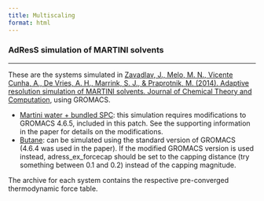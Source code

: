 ```yaml
---
title: Multiscaling
format: html
---
```


### AdResS simulation of MARTINI solvents
<hr>

These are the systems simulated in [Zavadlav, J., Melo, M. N., Vicente Cunha, A., De Vries, A. H., Marrink, S. J., & Praprotnik, M. (2014). Adaptive resolution simulation of MARTINI solvents. Journal of Chemical Theory and Computation](https://pubs.acs.org/doi/10.1021/ct5001523), using GROMACS.

- [Martini water + bundled SPC](https://martini-library.s3.us-east-2.amazonaws.com/example_applications/multiscaling/bundled.tar): this simulation requires modifications to GROMACS 4.6.5, included in this patch. See the supporting information in the paper for details on the modifications.
- [Butane](https://martini-library.s3.us-east-2.amazonaws.com/example_applications/multiscaling/butane.tar): can be simulated using the standard version of GROMACS (4.6.4 was used in the paper). If the modified GROMACS version is used instead, adress_ex_forcecap should be set to the capping distance (try something between 0.1 and 0.2) instead of the capping magnitude.

The archive for each system contains the respective pre-converged thermodynamic force table.

 